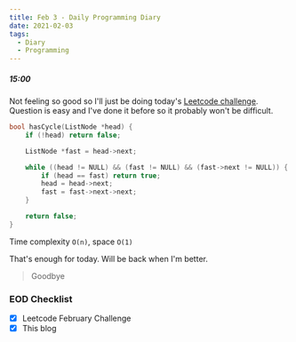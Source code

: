 ```yaml
---
title: Feb 3 - Daily Programming Diary
date: 2021-02-03
tags:
  - Diary
  - Programming
---
```


##### 15:00

Not feeling so good so I'll just be doing today's [Leetcode challenge](https://leetcode.com/explore/challenge/card/february-leetcoding-challenge-2021/584/week-1-february-1st-february-7th/3627/). Question is easy and I've done it before so it probably won't be difficult.

```cpp:title=linked-list-cycle.cpp
bool hasCycle(ListNode *head) {
    if (!head) return false;

    ListNode *fast = head->next;

    while ((head != NULL) && (fast != NULL) && (fast->next != NULL)) {
        if (head == fast) return true;
        head = head->next;
        fast = fast->next->next;
    }

    return false;
}
```

Time complexity `O(n)`, space `O(1)`

That's enough for today. Will be back when I'm better.

> Goodbye

### EOD Checklist
- [x] Leetcode February Challenge
- [x] This blog